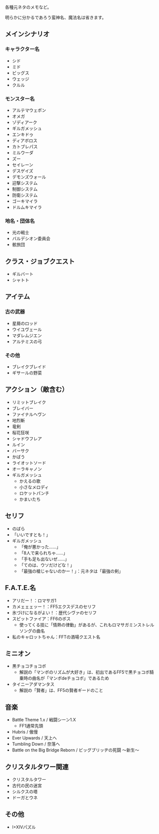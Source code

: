各種元ネタのメモなど。

明らかに分かるであろう蛮神名、魔法名は省きます。

== メインシナリオ ==

=== キャラクター名 ===

* シド
* ミド
* ビッグス
* ウェッジ
* クルル

=== モンスター名 ===

* アルテマウェポン
* オメガ
* ゾディアーク
* ギルガメッシュ
* エンキドゥ
* ディアボロス
* カトブレパス
* ミルウーダ
* ズー
* セイレーン
* デスゲイズ
* デモンズウォール
* 迎撃システム
* 制御システム
* 防衛システム
* ゴーキマイラ
* ドルムキマイラ

=== 地名・団体名 ===

* 光の戦士
* バルデシオン委員会
* 骸旅団

== クラス・ジョブクエスト ==

* ギルバート
* シャトト

== アイテム ==

=== 古の武器 ===

* 星屑のロッド
* ウイユヴェール
* マダレムジエン
* アルテミスの弓

=== その他 ===

* ブレイクブレイド
* ギサールの野菜

== アクション（敵含む） ==

* リミットブレイク
* ブレイバー
* ファイナルヘヴン
* 地烈斬
* 竜剣
* 桜花狂咲
* シャドウフレア
* ルイン
* バーサク
* かばう
* ライオットソード
* オーラキャノン
* ギルガメッシュ
** かえるの歌
** 小さなメロディ
** ロケットパンチ
** かまいたち

== セリフ ==

* のばら
* 「いいですとも！」
* ギルガメッシュ
** 「俺が悪かった……」
** 「8人で来られちゃ……」
** 「手も足も出ないぜ……」
** 「てのは、ウソだけどな！」
** 「最強の槍じゃないのかー！」：元ネタは「最強の剣」

== F.A.T.E.名 ==

* アリだー！：ロマサガ1
* カメェェェッー！：FF5エクスデスのセリフ
* 氷づけになるがよい！：歴代シヴァのセリフ
* スピットファイア：FF6のボス
** 使ってくる技に「情熱の律動」があるが、これもロマサガミンストレルソングの曲名
* 私のキャロットちゃん：FFTの酒場クエスト名

== ミニオン ==

* 黒チョコチョコボ
** 解説の「マンボのリズムが大好き」は、初出であるFF5で黒チョコボ騎乗時の曲名が「マンボdeチョコボ」であるため
* タイニーアダマンタス
** 解説の「賢者」は、FF5の賢者ギードのこと

== 音楽 ==

* Battle Theme 1.x / 戦闘シーン1.X
** FF1通常先頭
* Hubris / 傲慢
* Ever Upwards / 天上へ
* Tumbling Down / 奈落へ
* Battle on the Big Bridge Reborn / ビッグブリッヂの死闘 ～新生～

== クリスタルタワー関連 ==

* クリスタルタワー
* 古代の民の迷宮
* シルクスの塔
* ドーガとウネ

== その他 ==

* I+XIVパズル
